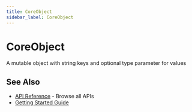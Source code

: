 ```yaml
---
title: CoreObject
sidebar_label: CoreObject
---
```



# CoreObject

A mutable object with string keys and optional type parameter for values

## See Also

- [API Reference](/api) - Browse all APIs
- [Getting Started Guide](/tutorial)
